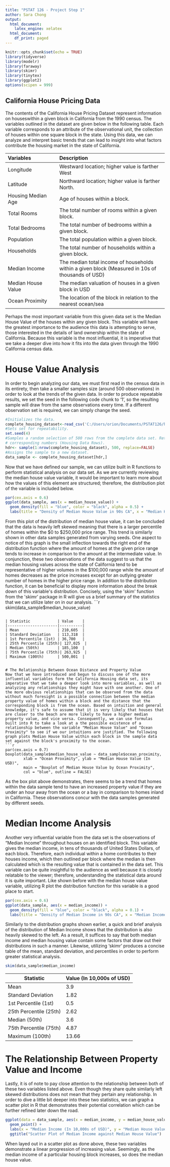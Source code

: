 ```yaml
---
title: "PSTAT 126 - Project Step 1"
author: Sara Chong
output:
  html_document: 
    latex_engine: xelatex
  html_document:
    df_print: paged
---
```


```r
knitr::opts_chunk$set(echo = TRUE)
library(tidyverse)
library(modelr)
library(faraway)
library(skimr)
library(tinytex)
library(ggplot2)
options(scipen = 999)
```

## California House Pricing Data

  The contents of the California House Pricing Dataset represent information on houseswithin a given block in California from the 1990 census. The variables outlined in the dataset are given below in the following table. Each variable corresponds to an attribute of the observational unit, the collection of houses within one square block in the state. Using this data, we can analyze and interpret basic trends that can lead to insight into what factors contribute the housing market in the state of California.

| Variables | Description |
| :----------- | :------------------------ |
| Longitude           | Westward location; higher value is farther West|
| Latitude            | Northward location; higher value is farther North.|
| Housing Median Age  | Age of houses within a block. |
| Total Rooms         | The total number of rooms within a given block. |
| Total Bedrooms      | The total number of bedrooms within a given block. |
| Population          | The total population within a given block.|
| Households          | The total number of households within a given block. |
| Median Income       | The median total income of households within a given block (Measured in 10s of thousands of USD) |
| Median House Value  | The median valuation of houses in a given block in USD|
| Ocean Proximity     | The location of the block in relation to the nearest ocean/sea|


Perhaps the most important variable from this given data set is the Median House Value of the houses within any given block. This variable will have the greatest importance to the audience this data is attempting to serve, those interested in the details of land ownership within the state of California. Because this variable is the most influential, it is imperative that we take a deeper dive into how it fits into the data given through the 1990 California census data.

# House Value Analysis
In order to begin analyzing our data, we must first read in the census data in its entirety, then take a smaller samples size (around 500 observations) in order to look at the trends of the given data. In order to produce repeatable results, we set the seed in the following code chunk to '1', so the resulting sample will draw from the same observations every time. If a different observation set is required, we can simply change the seed.

```r
#Initializes the data.
complete_housing_dataset<-read_csv('C:/Users/orion/Documents/PSTAT126/housing.csv', show_col_types = FALSE)
#Sets set for repeatability.
set.seed(4)
#Samples a random selection of 500 rows from the complete data set. Returns their
# corresponding numbers (Housing Data Rows).
hdr<- sample(1:nrow(complete_housing_dataset), 500, replace=FALSE)
#Assigns the sample to a new dataset.
data_sample <- complete_housing_dataset[hdr,]
```
Now that we have defined our sample, we can utilize built in R functions to perform statistical analysis on our data set. As we are currently reviewing the median house value variable, it would be important to learn more about how the values of this element are structured; therefore, the distribution plot of the variable is included below.

```r
par(cex.axis = 0.6) 
ggplot(data_sample, aes(x = median_house_value)) +
  geom_density(fill = "blue", color = "black", alpha = 0.5) +
  labs(title = "Density of Median House Value in 90s CA", x = "Median House Value (In USD)", y = "Density")
```
From this plot of the distribution of median house value, it can be concluded that the data is heavily left skewed meaning that there is a larger percentile of homes within the \$0 to \$250,000 price range.  This trend is similarly shown in other data samples generated from varying seeds. One aspect to notice of this graph is the small inflection towards the right end of the distribution function where the amount of homes at the given price range tends to increase in comparison to the amount at the intermediate value. In conjunction, these two observations of the data suggest to us that the median housing values across the state of California tend to be representative of higher volumes in the $100,000 range while the amount of homes decreases as the price increases except for an outlying greater number of homes in the higher price range. In addition to the distribution function, it can be beneficial to display more information about the break down of this variable's distribution. Concisely, using the 'skim' function from the 'skimr' package in R will give us a brief summary of the statistics that we can utilize later on in our analysis. 
```r
skim(data_sample$median_house_value)
```

| Statistic            | Value    |
|----------------------|----------|
| Mean                 | 210,605  |
| Standard Deviation   | 113,318  |
| 1st Percentile (1st) | 36,700   |
| 25th Percentile (25th)| 127,025  |
| Median (50th)        | 185,100  |
| 75th Percentile (75th)| 263,925  |
| Maximum (100th)      | 500,001  |


# The Relationship Between Ocean Distance and Property Value
Now that we have introduced and begun to discuss one of the more influential variables form the California Housing data set, its imperative that we take a deeper look into more variables, as well as analyzing any relationships they might have with one another. One of the more obvious relationships that can be observed from the data without much foresight is a possible connection between the median property value of homes within a block and the distance that the corresponding block is from the ocean. Based on intuition and general knowledge, it's safe to assume that it is very likely that houses that are closer to the beach are more likely to have a higher median property value, and vice versa. Consequently, we can use formulas built into R to take a look at a the possible existence of a relationship between the variable "Median House Value" and "Ocean Proximity" to see if we our intuitions are justified. The following graph plots Median House Value within each block in the sample data set against the block's proximity to the ocean.
```r
par(cex.axis = 0.7) 
boxplot(data_sample$median_house_value ~ data_sample$ocean_proximity,
        xlab = "Ocean Proximity", ylab = "Median House Value (In USD)",
        main = "Boxplot of Median House Value by Ocean Proximity",
        col = "blue", outline = FALSE)
```
As the box plot above demonstrates, there seems to be a trend that homes within the data sample tend to have an increased property value if they are under an hour away from the ocean or a bay in comparison to homes inland in California. These observations concur with the data samples generated by different seeds.

# Median Income Analysis
Another very influential variable from the data set is the observations of "Median Income" throughout houses on an identified block. This variable gives the median income, in tens of thousands of United States Dollars, of each block. Therefore, each individual within a home contributes to their houses income, which then outlined per block where the median is then calculated which is the resulting value that is contained in the data set. This variable can be quite insightful to the audience as well because it is closely relatable to the viewer; therefore, understanding the statistical data around it is quite important. Like shown before with the median house value variable, utilizing R plot the distribution function for this variable is a good place to start.
```r
par(cex.axis = 0.6) 
ggplot(data_sample, aes(x = median_income)) +
  geom_density(fill = "blue", color = "black", alpha = 0.1) +
  labs(title = "Density of Median Income in 90s CA", x = "Median Income (10,000s of USD", y = "Density")
```
Similarly to the distribution graphs shown earlier, a quick and brief analysis of the distribution of Median Income shows that the distribution is also heavily skewed to the left. As a result, it suffices to say that both median income and median housing value contain some factors that draw out their distributions in such a manner. Likewise, utilizing 'skimr' produces a concise table of the mean, standard deviation, and percentiles in order to perform greater statistical analysis.
```r
skim(data_sample$median_income)
```


| Statistic            | Value (In 10,000s of USD)    |
|----------------------|----------|
| Mean                 | 3.9  |
| Standard Deviation   | 1.82  |
| 1st Percentile (1st) | 0.5   |
| 25th Percentile (25th)| 2.62  |
| Median (50th)        | 3.6  |
| 75th Percentile (75th)| 4.87  |
| Maximum (100th)      | 13.66  |

# The Relationship Between Property Value and Income
Lastly, it is of note to pay close attention to the relationship between both of these two variables listed above. Even though they share quite similarly left skewed distributions does not mean that they pertain any relationship. In order to dive a little bit deeper into these two statistics, we can graph a scatter plot in R that demonstrates their potential correlation which can be further refined later down the road. 
```r
ggplot(data = data_sample, aes(x = median_income, y = median_house_value)) +
  geom_point() +
  labs(x = "Median Income (In 10,000s of USD)", y = "Median House Value (In USD)") +
  ggtitle("Scatter Plot of Median Income against Median House Value")
```
When layed out in a scatter plot as done above, these two variables demonstrate a linear progression of increasing value. Seemingly, as the median income of a particular housing block increases, so does the median house value.

